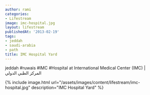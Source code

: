 ```yaml
---
author: rami
categories:
- Lifestream
image: imc-hospital.jpg
layout: lifestream
publishedAt: '2013-02-19'
tags:
- jeddah
- saudi-arabia
- path
title: IMC Hospital Yard
---
```


jeddah #ruwais #IMC #Hospital at International Medical Center (IMC) | المركز الطبي الدولي 

{% include image.html url="/assets/images/content/lifestream/imc-hospital.jpg" description="IMC Hospital Yard" %}